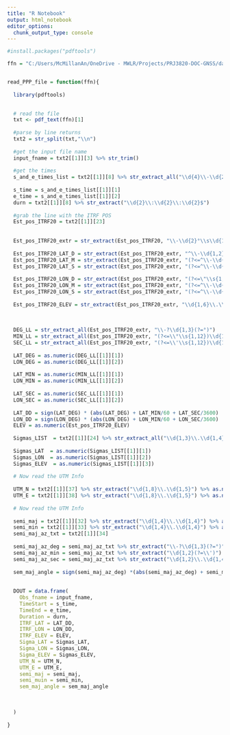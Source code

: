 ---
title: "R Notebook"
output: html_notebook
editor_options: 
  chunk_output_type: console
---



```{r}
#install.packages("pdftools")

ffn = "C:/Users/McMillanAn/OneDrive - MWLR/Projects/PRJ3820-DOC-GNSS/data/FINAL_PPP_SOLUTIONS/JVD-OCC3-PEG7/NZ_field_test_8Nov23_30sec.pdf"


read_PPP_file = function(ffn){
  
  library(pdftools)

  
  # read the file
  txt <- pdf_text(ffn)[1]
  
  #parse by line returns
  txt2 = str_split(txt,"\\n")
  
  #get the input file name
  input_fname = txt2[[1]][3] %>% str_trim()
  
  #get the times
  s_and_e_times_list = txt2[[1]][8] %>% str_extract_all("\\d{4}\\-\\d{2}\\-\\d{2}\\s\\d{2}\\:\\d{2}\\:\\d{2}\\.\\d{2}") 
  
  s_time = s_and_e_times_list[[1]][1]
  e_time = s_and_e_times_list[[1]][2]
  durn = txt2[[1]][8] %>% str_extract("\\d{2}\\:\\d{2}\\:\\d{2}$") 
  
  #grab the line with the ITRF POS
  Est_pos_ITRF20 = txt2[[1]][23]
  
  
  Est_pos_ITRF20_extr = str_extract(Est_pos_ITRF20, "\\-\\d{2}°\\s\\d{1,2}\\'\\s\\d{1,2}\\.\\d{0,6}\"\\s{1,10}\\d{1,3}°\\s\\d{1,2}\\'\\s\\d{1,2}\\.\\d{0,6}\"\\s{1,15}\\d{1,10}\\.\\d{1,6}")
  
  Est_pos_ITRF20_LAT_D = str_extract(Est_pos_ITRF20_extr, "^\\-\\d{1,2}")
  Est_pos_ITRF20_LAT_M = str_extract(Est_pos_ITRF20_extr, "(?<=^\\-\\d{1,2}\\°\\s)\\d{1,2}")
  Est_pos_ITRF20_LAT_S = str_extract(Est_pos_ITRF20_extr, "(?<=^\\-\\d{1,2}\\°\\s\\d{1,2}\\'\\s)\\d{2}\\.\\d{1,6}")
  
  Est_pos_ITRF20_LON_D = str_extract(Est_pos_ITRF20_extr, "(?<=\"\\s{1,12})\\d{1,3}(?=\\°)")
  Est_pos_ITRF20_LON_M = str_extract(Est_pos_ITRF20_extr, "(?<=^\\-\\d{1,2}\\°\\s)\\d{1,2}")
  Est_pos_ITRF20_LON_S = str_extract(Est_pos_ITRF20_extr, "(?<=^\\-\\d{1,2}\\°\\s\\d{1,2}\\'\\s)\\d{2}\\.\\d{1,6}")
  
  Est_pos_ITRF20_ELEV = str_extract(Est_pos_ITRF20_extr, "\\d{1,6}\\.\\d{1,6}$")
  
  
  
  DEG_LL = str_extract_all(Est_pos_ITRF20_extr, "\\-?\\d{1,3}(?=°)")
  MIN_LL = str_extract_all(Est_pos_ITRF20_extr, "(?<=\\°\\s{1,12})\\d{1,3}(?=\\')")
  SEC_LL = str_extract_all(Est_pos_ITRF20_extr, "(?<=\\'\\s{1,12})\\d{1,3}\\.\\d{1,6}(?=\")")
  
  LAT_DEG = as.numeric(DEG_LL[[1]][1])
  LON_DEG = as.numeric(DEG_LL[[1]][2])
  
  LAT_MIN = as.numeric(MIN_LL[[1]][1])
  LON_MIN = as.numeric(MIN_LL[[1]][2])
  
  LAT_SEC = as.numeric(SEC_LL[[1]][1])
  LON_SEC = as.numeric(SEC_LL[[1]][2])
  
  LAT_DD = sign(LAT_DEG) * (abs(LAT_DEG) + LAT_MIN/60 + LAT_SEC/3600)
  LON_DD = sign(LON_DEG) * (abs(LON_DEG) + LON_MIN/60 + LON_SEC/3600)
  ELEV = as.numeric(Est_pos_ITRF20_ELEV)
  
  Sigmas_LIST  = txt2[[1]][24] %>% str_extract_all("\\d{1,3}\\.\\d{1,4}(?=\\sm)") 
  
  Sigmas_LAT  = as.numeric(Sigmas_LIST[[1]][1])
  Sigmas_LON  = as.numeric(Sigmas_LIST[[1]][2])
  Sigmas_ELEV  = as.numeric(Sigmas_LIST[[1]][3])
  
  # Now read the UTM Info
  
  UTM_N = txt2[[1]][37] %>% str_extract("\\d{1,8}\\.\\d{1,5}") %>% as.numeric()
  UTM_E = txt2[[1]][38] %>% str_extract("\\d{1,8}\\.\\d{1,5}") %>% as.numeric()
  
  # Now read the UTM Info
  
  semi_maj = txt2[[1]][32] %>% str_extract("\\d{1,4}\\.\\d{1,4}") %>% as.numeric()
  semi_min = txt2[[1]][33] %>% str_extract("\\d{1,4}\\.\\d{1,4}") %>% as.numeric()
  semi_maj_az_txt = txt2[[1]][34]
  
  semi_maj_az_deg = semi_maj_az_txt %>% str_extract("\\-?\\d{1,3}(?=°)") %>% as.numeric()
  semi_maj_az_min = semi_maj_az_txt %>% str_extract("\\d{1,2}(?=\\')") %>% as.numeric()
  semi_maj_az_sec = semi_maj_az_txt %>% str_extract("\\d{1,2}\\.\\d{1,4}(?=\")") %>% as.numeric()
  
  sem_maj_angle = sign(semi_maj_az_deg) *(abs(semi_maj_az_deg) + semi_maj_az_min/60 + semi_maj_az_deg/3600)
  
  
  DOUT = data.frame(
    Obs_fname = input_fname,
    TimeStart = s_time,
    TimeEnd = e_time,
    Duration = durn,
    ITRF_LAT = LAT_DD,
    ITRF_LON = LON_DD,
    ITRF_ELEV = ELEV,
    Sigma_LAT = Sigmas_LAT,
    Sigma_LON = Sigmas_LON,
    Sigma_ELEV = Sigmas_ELEV,
    UTM_N = UTM_N,
    UTM_E = UTM_E,
    semi_maj = semi_maj,
    semi_muin = semi_min,
    sem_maj_angle = sem_maj_angle
    
    
    
  )
  
}

```

